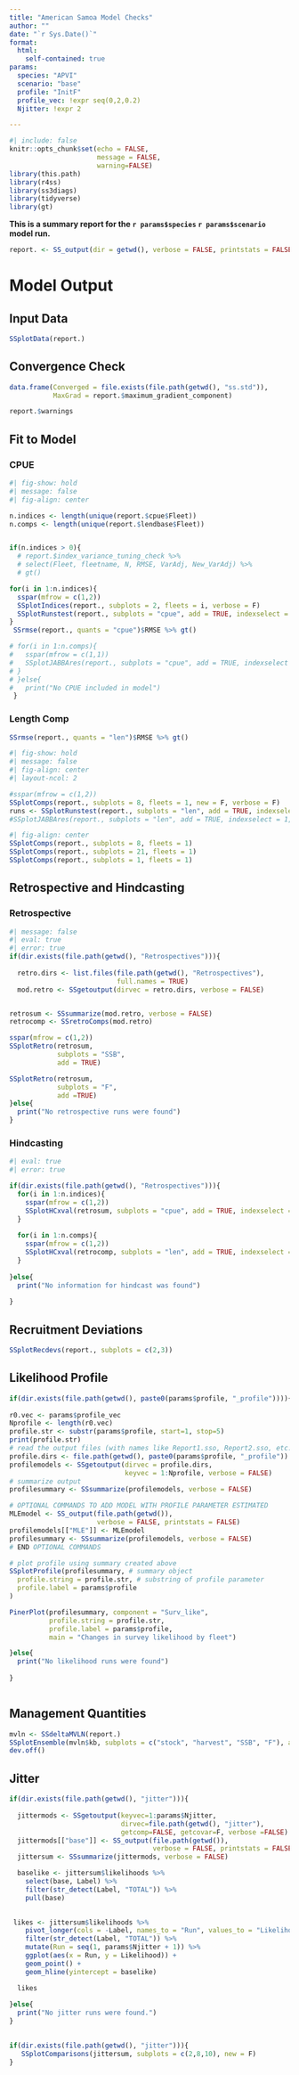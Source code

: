 ```yaml
---
title: "American Samoa Model Checks"
author: ""
date: "`r Sys.Date()`"
format: 
  html:
    self-contained: true
params: 
  species: "APVI"
  scenario: "base"
  profile: "InitF"
  profile_vec: !expr seq(0,2,0.2)
  Njitter: !expr 2

---
```


```r
#| include: false
knitr::opts_chunk$set(echo = FALSE,
                      message = FALSE, 
                      warning=FALSE)
library(this.path)
library(r4ss)
library(ss3diags)
library(tidyverse)
library(gt)


```

**This is a summary report for the `r params$species` `r params$scenario` model run.** 

```r

report. <- SS_output(dir = getwd(), verbose = FALSE, printstats = FALSE)

```

# Model Output 

::: {.panel-tabset}

## Input Data
```r
SSplotData(report.)
```

## Convergence Check
```r
data.frame(Converged = file.exists(file.path(getwd(), "ss.std")), 
           MaxGrad = report.$maximum_gradient_component)

report.$warnings
```


## Fit to Model 
### CPUE

```r
#| fig-show: hold
#| message: false
#| fig-align: center

n.indices <- length(unique(report.$cpue$Fleet))
n.comps <- length(unique(report.$lendbase$Fleet))


if(n.indices > 0){
  # report.$index_variance_tuning_check %>% 
  # select(Fleet, fleetname, N, RMSE, VarAdj, New_VarAdj) %>% 
  # gt()

for(i in 1:n.indices){
  sspar(mfrow = c(1,2))
  SSplotIndices(report., subplots = 2, fleets = i, verbose = F)
  SSplotRunstest(report., subplots = "cpue", add = TRUE, indexselect = i, ylim = c(-.5,.5), verbose = F)
}
 SSrmse(report., quants = "cpue")$RMSE %>% gt()

# for(i in 1:n.comps){
#   sspar(mfrow = c(1,1))
#   SSplotJABBAres(report., subplots = "cpue", add = TRUE, indexselect = i, ylim = c(-.5, .5))
# }
# }else{
#   print("No CPUE included in model")
 }

```


### Length Comp
```r
SSrmse(report., quants = "len")$RMSE %>% gt()
```


```r
#| fig-show: hold
#| message: false
#| fig-align: center
#| layout-ncol: 2

#sspar(mfrow = c(1,2))
SSplotComps(report., subplots = 8, fleets = 1, new = F, verbose = F)
runs <- SSplotRunstest(report., subplots = "len", add = TRUE, indexselect = 1, ylim = c(-.3,.3), verbose = F)
#SSplotJABBAres(report., subplots = "len", add = TRUE, indexselect = 1, ylim = c(-.4,.4))
```

```r
#| fig-align: center
SSplotComps(report., subplots = 8, fleets = 1)
SSplotComps(report., subplots = 21, fleets = 1)
SSplotComps(report., subplots = 1, fleets = 1)


```

## Retrospective and Hindcasting  
### Retrospective 
```r
#| message: false
#| eval: true
#| error: true
if(dir.exists(file.path(getwd(), "Retrospectives"))){
  
  retro.dirs <- list.files(file.path(getwd(), "Retrospectives"),
                           full.names = TRUE)
  mod.retro <- SSgetoutput(dirvec = retro.dirs, verbose = FALSE)


retrosum <- SSsummarize(mod.retro, verbose = FALSE)
retrocomp <- SSretroComps(mod.retro)

sspar(mfrow = c(1,2))
SSplotRetro(retrosum,
            subplots = "SSB",
            add = TRUE)

SSplotRetro(retrosum,
            subplots = "F",
            add =TRUE)
}else{
  print("No retrospective runs were found")
}

```

### Hindcasting
```r
#| eval: true
#| error: true

if(dir.exists(file.path(getwd(), "Retrospectives"))){
  for(i in 1:n.indices){
    sspar(mfrow = c(1,2))
    SSplotHCxval(retrosum, subplots = "cpue", add = TRUE, indexselect = i)
  }
  
  for(i in 1:n.comps){
    sspar(mfrow = c(1,2))
    SSplotHCxval(retrocomp, subplots = "len", add = TRUE, indexselect = i)
  }
  
}else{
  print("No information for hindcast was found")
  
}

```


## Recruitment Deviations 
```r
SSplotRecdevs(report., subplots = c(2,3))
```


## Likelihood Profile

```r
if(dir.exists(file.path(getwd(), paste0(params$profile, "_profile")))){
  
r0.vec <- params$profile_vec
Nprofile <- length(r0.vec)
profile.str <- substr(params$profile, start=1, stop=5)
print(profile.str)
# read the output files (with names like Report1.sso, Report2.sso, etc.)
profile.dirs <- file.path(getwd(), paste0(params$profile, "_profile"))
profilemodels <- SSgetoutput(dirvec = profile.dirs,
                             keyvec = 1:Nprofile, verbose = FALSE)
# summarize output
profilesummary <- SSsummarize(profilemodels, verbose = FALSE)

# OPTIONAL COMMANDS TO ADD MODEL WITH PROFILE PARAMETER ESTIMATED
MLEmodel <- SS_output(file.path(getwd()),
                      verbose = FALSE, printstats = FALSE)
profilemodels[["MLE"]] <- MLEmodel
profilesummary <- SSsummarize(profilemodels, verbose = FALSE)
# END OPTIONAL COMMANDS

# plot profile using summary created above
SSplotProfile(profilesummary, # summary object
  profile.string = profile.str, # substring of profile parameter
  profile.label = params$profile
)

PinerPlot(profilesummary, component = "Surv_like",
          profile.string = profile.str,
          profile.label = params$profile,
          main = "Changes in survey likelihood by fleet")

}else{
  print("No likelihood runs were found")
  
}



```

## Management Quantities  
```r

mvln <- SSdeltaMVLN(report.)
SSplotEnsemble(mvln$kb, subplots = c("stock", "harvest", "SSB", "F"), add = TRUE)
dev.off()

```


## Jitter  
```r
if(dir.exists(file.path(getwd(), "jitter"))){
  
  jittermods <- SSgetoutput(keyvec=1:params$Njitter,
                            dirvec=file.path(getwd(), "jitter"),
                            getcomp=FALSE, getcovar=F, verbose =FALSE)
  jittermods[["base"]] <- SS_output(file.path(getwd()),
                                    verbose = FALSE, printstats = FALSE)
  jittersum <- SSsummarize(jittermods, verbose = FALSE)

  baselike <- jittersum$likelihoods %>%
    select(base, Label) %>%
    filter(str_detect(Label, "TOTAL")) %>%
    pull(base)

  
 likes <- jittersum$likelihoods %>%
    pivot_longer(cols = -Label, names_to = "Run", values_to = "Likelihood") %>%
    filter(str_detect(Label, "TOTAL")) %>%
    mutate(Run = seq(1, params$Njitter + 1)) %>%
    ggplot(aes(x = Run, y = Likelihood)) +
    geom_point() +
    geom_hline(yintercept = baselike)

  likes
  
}else{
  print("No jitter runs were found.")
}
  
```


    
```r
if(dir.exists(file.path(getwd(), "jitter"))){
   SSplotComparisons(jittersum, subplots = c(2,8,10), new = F)
}
```

:::
